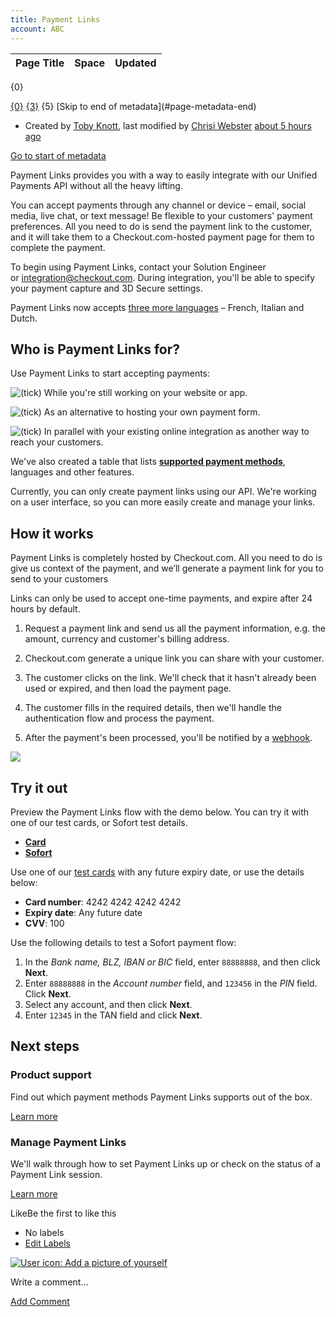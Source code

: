 ```yaml
---
title: Payment Links
account: ABC
---
```


<table class="aui"> <thead> <tr class="header"> <th class="search-result-title">Page Title</th> <th class="search-result-space">Space</th> <th class="search-result-date">Updated</th> </tr> </thead> </table> <p class="search-result-count">{0}</p> <tr class="search-result"> <td class="search-result-title"><a href="{1}" class="content-type-{2}"><span>{0}</span></a></td> <td class="search-result-space"><a class="space" href="/display/{4}/" title="{3}">{3}</a></td> <td class="search-result-date"><span class="date" title="{6}">{5}</span></td> </tr> [Skip to end of metadata](#page-metadata-end)

*   Created by [Toby Knott](    /display/~toby.knott
    ), last modified by [Chrisi Webster](    /display/~chrisiwebster
    ) [about 5 hours ago](/pages/diffpagesbyversion.action?pageId=8489332&selectedPageVersions=82&selectedPageVersions=83 "Show changes")

[Go to start of metadata](#page-metadata-start)

Payment Links provides you with a way to easily integrate with our Unified Payments API without all the heavy lifting.

You can accept payments through any channel or device – email, social media, live chat, or text message! Be flexible to your customers' payment preferences. All you need to do is send the payment link to the customer, and it will take them to a Checkout.com-hosted payment page for them to complete the payment.

To begin using Payment Links, contact your Solution Engineer or [integration@checkout.com](mailto:integration@checkout.com). During integration, you'll be able to specify your payment capture and 3D Secure settings.

Payment Links now accepts [three more languages](/display/DOCS/Product+support) – French, Italian and Dutch.

Who is Payment Links for?
-------------------------

Use Payment Links to start accepting payments:

![(tick)](/s/en_GB/7901/abf7b35644d5a5d1d7e4b0969a83e8eb2b569fb5/_/images/icons/emoticons/check.svg) While you're still working on your website or app.

![(tick)](/s/en_GB/7901/abf7b35644d5a5d1d7e4b0969a83e8eb2b569fb5/_/images/icons/emoticons/check.svg) As an alternative to hosting your own payment form.

![(tick)](/s/en_GB/7901/abf7b35644d5a5d1d7e4b0969a83e8eb2b569fb5/_/images/icons/emoticons/check.svg) In parallel with your existing online integration as another way to reach your customers.

We've also created a table that lists **[supported payment methods](/display/DOCS/Product+support)**, languages and other features.

Currently, you can only create payment links using our API. We're working on a user interface, so you can more easily create and manage your links.

How it works
------------

Payment Links is completely hosted by Checkout.com. All you need to do is give us context of the payment, and we’ll generate a payment link for you to send to your customers

Links can only be used to accept one-time payments, and expire after 24 hours by default.

1.  Request a payment link and send us all the payment information, e.g. the amount, currency and customer's billing address.
2.  Checkout.com generate a unique link you can share with your customer.
    
3.  The customer clicks on the link. We'll check that it hasn't already been used or expired, and then load the payment page.
4.  The customer fills in the required details, then we'll handle the authentication flow and process the payment.
5.  After the payment's been processed, you'll be notified by a [webhook](/display/DOCS/Webhooks).

![](/download/attachments/8489332/Payment%20links.png?version=5&modificationDate=1619775231755&api=v2)

Try it out
----------

Preview the Payment Links flow with the demo below. You can try it with one of our test cards, or Sofort test details.

*   [**Card**](#tabs-406e40e1-4ef9-4cbf-b01f-e1a3efe5507f-1)
*   [**Sofort**](#tabs-406e40e1-4ef9-4cbf-b01f-e1a3efe5507f-2)

Use one of our [test cards](/display/DOCS/Test+card+numbers) with any future expiry date, or use the details below:

*   **Card number**: 4242 4242 4242 4242
*   **Expiry date**: Any future date
*   **CVV**: 100

Use the following details to test a Sofort payment flow:

1.  In the _Bank name, BLZ, IBAN_ _or BIC_ field, enter `88888888`, and then click **Next**.
2.  Enter `88888888` in the _Account number_ field, and `123456` in the _PIN_ field. Click **Next**.
3.  Select any account, and then click **Next**.
4.  Enter `12345` in the TAN field and click **Next**.

  

Next steps
----------

### Product support

Find out which payment methods Payment Links supports out of the box.

[Learn more](https://docs.checkout.com/integrate/product-support)

### Manage Payment Links

We'll walk through how to set Payment Links up or check on the status of a Payment Link session.

[Learn more](https://docs.checkout.com/integrate/payment-links/manage-payment-links)

LikeBe the first to like this

*   No labels
*   [Edit Labels](# "Edit Labels (Type 'l')")

[![User icon: Add a picture of yourself](/s/en_GB/7901/abf7b35644d5a5d1d7e4b0969a83e8eb2b569fb5/_/images/icons/profilepics/add_profile_pic.svg)](/users/profile/editmyprofilepicture.action)

Write a comment…

[Add Comment](/display/DOCS/Payment+Links?showComments=true&showCommentArea=true#addcomment)